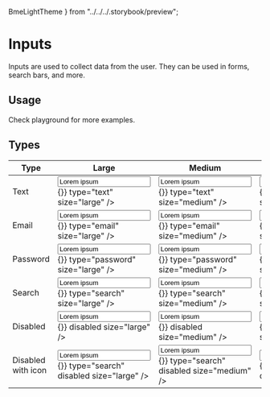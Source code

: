   BmeLightTheme
} from "../../../.storybook/preview";

<Meta title="Atoms (Deprecated)/Input/Docs" />

# Inputs
Inputs are used to collect data from the user. They can be used in forms, search bars, and more.

## Usage
Check playground for more examples.

## Types
<ThemeProvider theme={BmeLightTheme}>
  <table>
    <thead>
    <tr>
      <th>
        Type
      </th>
      <th>
        Large
      </th>
      <th>
        Medium
      </th>
      <th>
        Small
      </th>
    </tr>
    </thead>
    <tbody>
      <tr>
        <td>Text</td>
        <td>
          <Input label="Label" value="Lorem ipsum" onValue={() => {}} type="text" size="large" />
        </td>
        <td>
          <Input label="Label" value="Lorem ipsum" onValue={() => {}} type="text" size="medium" />
        </td>
        <td>
          <Input label="Label" value="Lorem ipsum" onValue={() => {}} type="text" size="small" />
        </td>
      </tr>
      <tr>
        <td>Email</td>
        <td>
          <Input label="Label" value="Lorem ipsum" onValue={() => {}} type="email" size="large" />
        </td>
        <td>
          <Input label="Label" value="Lorem ipsum" onValue={() => {}} type="email" size="medium" />
        </td>
        <td>
          <Input label="Label" value="Lorem ipsum" onValue={() => {}} type="email" size="small" />
        </td>
      </tr>
      <tr>
        <td>Password</td>
        <td>
          <Input label="Label" value="Lorem ipsum" onValue={() => {}} type="password" size="large" />
        </td>
        <td>
          <Input label="Label" value="Lorem ipsum" onValue={() => {}} type="password" size="medium" />
        </td>
        <td>
          <Input label="Label" value="Lorem ipsum" onValue={() => {}} type="password" size="small" />
        </td>
      </tr>
      <tr>
        <td>Search</td>
        <td>
          <Input label="Label" value="Lorem ipsum" onValue={() => {}} type="search" size="large" />
        </td>
        <td>
          <Input label="Label" value="Lorem ipsum" onValue={() => {}} type="search" size="medium" />
        </td>
        <td>
          <Input label="Label" value="Lorem ipsum" onValue={() => {}} type="search" size="small" />
        </td>
      </tr>
      <tr>
        <td>Disabled</td>
        <td>
          <Input label="Label" value="Lorem ipsum" onValue={() => {}} disabled size="large" />
        </td>
        <td>
          <Input label="Label" value="Lorem ipsum" onValue={() => {}} disabled size="medium" />
        </td>
        <td>
          <Input label="Label" value="Lorem ipsum" onValue={() => {}} disabled size="small" />
        </td>
      </tr>
      <tr>
        <td>Disabled with icon</td>
        <td>
          <Input label="Label" value="Lorem ipsum" onValue={() => {}} type="search" disabled size="large" />
        </td>
        <td>
          <Input label="Label" value="Lorem ipsum" onValue={() => {}} type="search" disabled size="medium" />
        </td>
        <td>
          <Input label="Label" value="Lorem ipsum" onValue={() => {}} type="search" disabled size="small" />
        </td>
      </tr>
    </tbody>
  </table>
</ThemeProvider>
